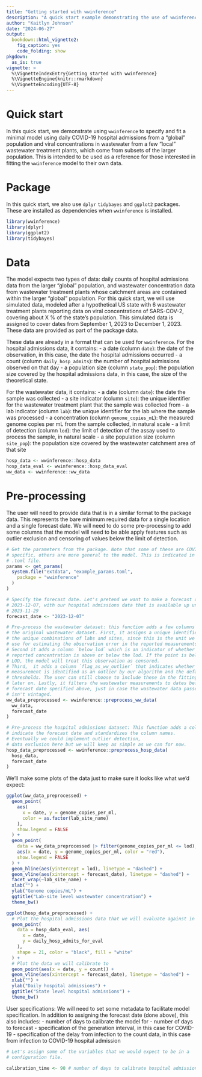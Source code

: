 ```yaml
---
title: "Getting started with wwinference"
description: "A quick start example demonstrating the use of wwinference to jointly fit wastewater and hospital admissions data"
author: "Kaitlyn Johnson"
date: "2024-06-27"
output:
  bookdown::html_vignette2:
    fig_caption: yes
    code_folding: show
pkgdown:
  as_is: true
vignette: >
  %\VignetteIndexEntry{Getting started with wwinference}
  %\VignetteEngine{knitr::rmarkdown}
  %\VignetteEncoding{UTF-8}
---
```


# Quick start

In this quick start, we demonstrate using `wwinference` to specify and fit a
minimal model using daily COVID-19 hospital admissions from a "global" population and
viral concentrations in wastewater from a few "local" wastewater treatment plants,
which come from subsets of the larger population.
This is intended to be used as a reference for those
interested in fitting the `wwinference` model to their own data.

# Package

In this quick start, we also use `dplyr` `tidybayes` and `ggplot2` packages.
These are installed as dependencies when `wwinference` is installed.

```r
library(wwinference)
library(dplyr)
library(ggplot2)
library(tidybayes)
```

# Data

The model expects two types of data: daily counts of hospital admissions data
from the larger "global" population, and wastewater concentration
data from wastewater treatment plants whose catchment areas are contained within
the larger "global" population. For this quick start, we will use
simulated data, modeled after a hypothetical US state with 6 wastewater treatment
plants reporting data on viral concentrations of SARS-COV-2, covering about X %
of the state's population. This simulated data is assigned to cover dates
from September 1, 2023 to December 1, 2023. These data are provided as part
of the package data.

These data are already in a format that can be used for `wwinference`. For the
hospital admissions data, it contains:
- a date (column `date`): the date of the observation, in this case, the date
the hospital admissions occurred
- a count (column `daily_hosp_admits`): the number of hospital admissions observed on that day
- a population size (column `state_pop`): the population size covered
by the hospital admissions data, in this case, the size of the theoretical state.

For the wastewater data, it contains:
- a date (column `date`): the date the sample was collected
- a site indicator (column `site`): the unique identifier for the wastewater treatment plant
that the sample was collected from
- a lab indicator (column `lab`): the unique identifier for the lab where the sample was processed
- a concentration (column `genome_copies_mL`): the measured genome copies per mL from
the sample collected, in natural scale
- a limit of detection (column `lod`): the limit of detection of the assay used to
process the sample, in natural scale
- a site population size (column `site_pop`): the population size covered by the
wastewater catchment area of that site

```r
hosp_data <- wwinference::hosp_data
hosp_data_eval <- wwinference::hosp_data_eval
ww_data <- wwinference::ww_data
```

# Pre-processing
The user will need to provide data that is in a similar format to the package
data. This represents the bare minimum required data for a single location
and a single forecast date. We will need to do some pre-processing to add
some columns that the model will need to be able apply features such
as outlier exclusion and censoring of values below the limit of detection.
```r
# Get the parameters from the package. Note that some of these are COVID
# specific, others are more general to the model. This is indicated in the
# .toml file.
params <- get_params(
  system.file("extdata", "example_params.toml",
    package = "wwinference"
  )
)

# Specify the forecast date. Let's pretend we want to make a forecast on
# 2023-12-07, with our hospital admissions data that is available up until
# 2023-11-29
forecast_date <- "2023-12-07"

# Pre-process the wastewater dataset: this function adds a few columns to
# the original wastewater dataset. First, it assigns a unique identifier
# the unique combinations of labs and sites, since this is the unit we will
# use for estimating the observation error in the reported measurements.
# Second it adds a column `below_lod` which is an indicator of whether the
# reported concentration is above or below the lod. If the point is below the
# LOD, the model will treat this observation as censored.
# Third,  it adds a column `flag_as_ww_outlier` that indicates whether the
# measurement is identified as an outlier by our algorithm and the default
# thresholds. The user can still choose to include these in the fitting process
# later on. Lastly, it filters the wastewater measurements to dates before the
# forecast date specified above, just in case the wastewater data passed in
# isn't vintaged.
ww_data_preprocessed <- wwinference::preprocess_ww_data(
  ww_data,
  forecast_date
)

# Pre-process the hospital admissions dataset: This function adds a column to
# indicate the forecast date and standardizes the column names.
# Eventually we could implement outlier detection,
# data exclusion here but we will keep as simple as we can for now.
hosp_data_preprocessed <- wwinference::preprocess_hosp_data(
  hosp_data,
  forecast_date
)
```

We'll make some plots of the data just to make sure it looks like what we'd expect:

```r
ggplot(ww_data_preprocessed) +
  geom_point(
    aes(
      x = date, y = genome_copies_per_ml,
      color = as.factor(lab_site_name)
    ),
    show.legend = FALSE
  ) +
  geom_point(
    data = ww_data_preprocessed |> filter(genome_copies_per_ml <= lod),
    aes(x = date, y = genome_copies_per_ml, color = "red"),
    show.legend = FALSE
  ) +
  geom_hline(aes(yintercept = lod), linetype = "dashed") +
  geom_vline(aes(xintercept = forecast_date), linetype = "dashed") +
  facet_wrap(~lab_site_name) +
  xlab("") +
  ylab("Genome copies/mL") +
  ggtitle("Lab-site level wastewater concentration") +
  theme_bw()

ggplot(hosp_data_preprocessed) +
  # Plot the hospital admissions data that we will evaluate against in white
  geom_point(
    data = hosp_data_eval, aes(
      x = date,
      y = daily_hosp_admits_for_eval
    ),
    shape = 21, color = "black", fill = "white"
  ) +
  # Plot the data we will calibrate to
  geom_point(aes(x = date, y = count)) +
  geom_vline(aes(xintercept = forecast_date), linetype = "dashed") +
  xlab("") +
  ylab("Daily hospital admissions") +
  ggtitle("State level hospital admissions") +
  theme_bw()
```
User specifications:
We will need to set some metadata to facilitate model specification. In addition
to assigning the forecast date (done above), this also includes:
- number of days to calibrate the model for
- number of days to forecast
- specification of the generation interval, in this case for COVID-19
- specification of the delay from infection to the count data, in this case
 from infection to COVID-19 hospital admission

```r
# Let's assign some of the variables that we would expect to be in a
# configuration file.

calibration_time <- 90 # number of days to calibrate hospital admissions to
```

